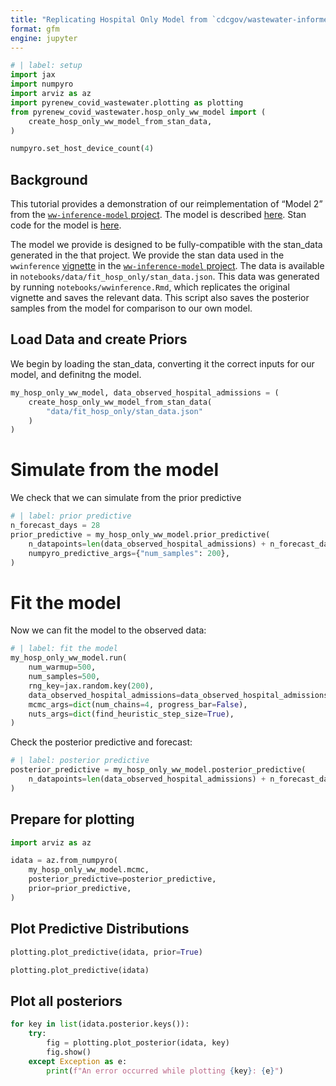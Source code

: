 ```yaml
---
title: "Replicating Hospital Only Model from `cdcgov/wastewater-informed-covid-forecasting`"
format: gfm
engine: jupyter
---
```


```python
# | label: setup
import jax
import numpyro
import arviz as az
import pyrenew_covid_wastewater.plotting as plotting
from pyrenew_covid_wastewater.hosp_only_ww_model import (
    create_hosp_only_ww_model_from_stan_data,
)

numpyro.set_host_device_count(4)
```

## Background

This tutorial provides a demonstration of our reimplementation of "Model 2" from the [`ww-inference-model` project](https://github.com/CDCgov/ww-inference-model).
The model is described [here](https://github.com/CDCgov/ww-inference-model/blob/main/model_definition.md).
Stan code for the model is [here](https://github.com/CDCgov/ww-inference-model/blob/main/inst/stan/wwinference.stan).

The model we provide is designed to be fully-compatible with the stan_data generated in the that project.
We provide the stan data used in the `wwinference` [vignette](https://github.com/CDCgov/ww-inference-model/blob/main/vignettes/wwinference.Rmd) in the [`ww-inference-model` project](https://github.com/CDCgov/ww-inference-model).
The data is available in `notebooks/data/fit_hosp_only/stan_data.json`.
This data was generated by running `notebooks/wwinference.Rmd`, which replicates the original vignette and saves the relevant data.
This script also saves the posterior samples from the model for comparison to our own model.

## Load Data and create Priors

We begin by loading the stan_data, converting it the correct inputs for our model, and definitng the model.

```python
my_hosp_only_ww_model, data_observed_hospital_admissions = (
    create_hosp_only_ww_model_from_stan_data(
        "data/fit_hosp_only/stan_data.json"
    )
)
```

# Simulate from the model

We check that we can simulate from the prior predictive
```python
# | label: prior predictive
n_forecast_days = 28
prior_predictive = my_hosp_only_ww_model.prior_predictive(
    n_datapoints=len(data_observed_hospital_admissions) + n_forecast_days,
    numpyro_predictive_args={"num_samples": 200},
)
```

# Fit the model

Now we can fit the model to the observed data:
```python
# | label: fit the model
my_hosp_only_ww_model.run(
    num_warmup=500,
    num_samples=500,
    rng_key=jax.random.key(200),
    data_observed_hospital_admissions=data_observed_hospital_admissions,
    mcmc_args=dict(num_chains=4, progress_bar=False),
    nuts_args=dict(find_heuristic_step_size=True),
)
```

Check the posterior predictive and forecast:

```python
# | label: posterior predictive
posterior_predictive = my_hosp_only_ww_model.posterior_predictive(
    n_datapoints=len(data_observed_hospital_admissions) + n_forecast_days
)
```

## Prepare for plotting
```python
import arviz as az

idata = az.from_numpyro(
    my_hosp_only_ww_model.mcmc,
    posterior_predictive=posterior_predictive,
    prior=prior_predictive,
)
```

## Plot Predictive Distributions

```python
plotting.plot_predictive(idata, prior=True)
```

```python
plotting.plot_predictive(idata)
```

## Plot all posteriors

```python
for key in list(idata.posterior.keys()):
    try:
        fig = plotting.plot_posterior(idata, key)
        fig.show()
    except Exception as e:
        print(f"An error occurred while plotting {key}: {e}")
```
